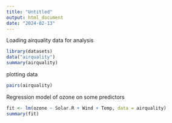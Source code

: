```yaml
---
title: "Untitled"
output: html_document
date: "2024-02-13"
---
```


Loading airquality data for analysis
```r
library(datasets)
data("airquality")
summary(airquality)
```
plotting data
```r
pairs(airquality)
```
Regression model of ozone on some predictors
```r
fit <- lm(ozone ~ Solar.R + Wind + Temp, data = airquality)
summary(fit)
```



